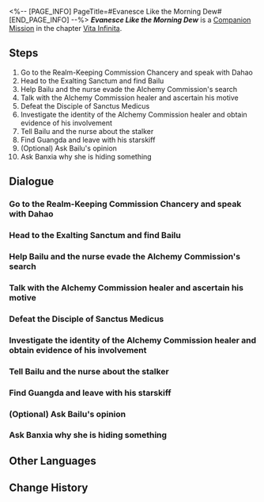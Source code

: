<%-- [PAGE_INFO]
PageTitle=#Evanesce Like the Morning Dew#
[END_PAGE_INFO] --%>
{{Stub|Dialogue.}}
{{Mission Infobox
|id            = 2020305
|title         = 
|image         = <!--Mission Evanesce Like the Morning Dew.png-->
|type          = Companion
|event_name    = 
|chapter       = Vita Infinita (Companion Mission Chapter)
|requirements  = [[Trailblaze Mission]] ''[[Humming Antlers, Entwined Horns]]'' completed
|summary       = The story of Bailu and Banxia has reached its conclusion. As for the unfaithful man, he received his just retribution.<br />After this particular medical visit, Bailu seems to have undergone subtle changes.
|characters    = Anxious Alchemy Commission Doctor; Bailu; Banxia; Dahao; Guangda; Trailblazer
|startLocation = [[The Xianzhou Luofu]] - [[Exalting Sanctum]]
|world         = The Xianzhou Luofu
|area          = Exalting Sanctum
|prev          = 
|next          = 
|rewards       = Trailblaze EXP*450; Stellar Jade*100; Traveler's Guide*5; Refined Aether*5; "Into the Breach"*1 { text = "Into the Breach" }; Credit*110,000
}}
'''''Evanesce Like the Morning Dew''''' is a [[Companion Mission]] in the chapter [[Vita Infinita (Companion Mission Chapter)|Vita Infinita]].

==Steps==
# Go to the Realm-Keeping Commission Chancery and speak with Dahao
# Head to the Exalting Sanctum and find Bailu
# Help Bailu and the nurse evade the Alchemy Commission's search
# Talk with the Alchemy Commission healer and ascertain his motive
# Defeat the Disciple of Sanctus Medicus
# Investigate the identity of the Alchemy Commission healer and obtain evidence of his involvement
# Tell Bailu and the nurse about the stalker
# Find Guangda and leave with his starskiff
# (Optional) Ask Bailu's opinion
# Ask Banxia why she is hiding something

<!--
==Gameplay Notes==

--><!--
==Trial Character==

-->
==Dialogue==
{{Stub Dialogue}}
{{Dialogue Start}}
:{{tx}}
{{Dialogue End}}

===Go to the Realm-Keeping Commission Chancery and speak with Dahao===
{{Mission Description|type=companion|location=Exalting Sanctum|update|The Official Dahao saw you help the Healer Lady out of trouble at the Exalting Sanctum and mentioned that there is something he needs your help with. It's not just babysitting children, is it?}}
{{Dialogue Start}}
:{{tx}}
{{Dialogue End}}

===Head to the Exalting Sanctum and find Bailu===
{{Mission Description|type=companion|location=<!--to be added-->|update|The Dragon Lady kept slipping away from her watchers. With the lack of manpower at the Realm-Keeping Commission and the untrustworthiness of the Alchemy Commission, Dahao thinks you're the best person for the job to look after Bailu.<br />You seem to have heard similar talking points all over the Luofu, and it's difficult to turn them down.}}
{{Dialogue Start}}
:{{tx}}
{{Dialogue End}}

===Help Bailu and the nurse evade the Alchemy Commission's search===
{{Mission Description|type=companion|location=Exalting Sanctum|update|Official Dahao mentioned that the current Alchemy Commission is very suspicious, and Bailu and the nurse are actively avoiding an encounter with them. Better help them hide.<br />Ensure their safety first, then ascertain the stalker's aim.}}
{{Dialogue Start}}
:{{tx}}
{{Dialogue End}}

===Talk with the Alchemy Commission healer and ascertain his motive===
{{Mission Description|type=companion|location=Exalting Sanctum|update|Official Dahao mentioned that the current Alchemy Commission is very suspicious, and Bailu and the nurse are actively avoiding an encounter with them. You should ascertain the stalker's motives.<br />Since you have taken on the responsibility of ensuring Bailu's safety, you should do something toward that aim, and now the opportunity presents itself.}}
{{Dialogue Start}}
:{{tx}}
{{Dialogue End}}

===Defeat the Disciple of Sanctus Medicus===
{{Mission Description|type=companion|location=<!--to be added-->|update|Surprisingly, the stalker's countersurveillance awareness is very acute. As soon as he is cognizant of your testing, he launched a sneak attack on you.<br />Since he started it, don't hold back!}}
{{Dialogue Start}}
:{{tx}}
{{Dialogue End}}

===Investigate the identity of the Alchemy Commission healer and obtain evidence of his involvement===
{{Mission Description|type=companion|location=Exalting Sanctum|update|You were going to peacefully misdirect the healer, but he was immediately hostile. Even if he is now out cold, you still have a way to figure out his objective.<br />To put simply, check the belongings of this suspicious person.}}
{{Dialogue Start}}
:{{tx}}
{{Dialogue End}}

===Tell Bailu and the nurse about the stalker===
{{Mission Description|type=companion|location=Exalting Sanctum|update|The stalker seems to be related to Disciples of Sanctus Medicus. Tell Bailu and the nurse about this, as well as the troubles they might encounter.<br />They should still be waiting for your news anxiously.}}
{{Dialogue Start}}
:{{tx}}
{{Dialogue End}}

===Find Guangda and leave with his starskiff===
{{Mission Description|type=companion|location=Exalting Sanctum|update|Bypass the Ten-Lords Commission's questioning and enter Cloudford, someone once told you of the method...<br />The orderly from the Realm-Keeping Commission, Guangda, seems to have a way.}}
{{Dialogue Start}}
:{{tx}}
{{Dialogue End}}

===(Optional) Ask Bailu's opinion===
{{Mission Description|type=companion|location=Exalting Sanctum|update|Banxia's identity as a Disciple of Sanctus Medicus is unknown to Bailu.<br />Before interrogating Banxia, maybe talk to Bailu again, she's the one most surprised by this fact.}}
{{Dialogue Start}}
:{{tx}}
{{Dialogue End}}

===Ask Banxia why she is hiding something===
{{Mission Description|type=companion|location=Exalting Sanctum|update|Banxia hid the fact that she was a Disciple of Sanctus Medicus, but she did not hurt Bailu at all. You should ask her what her goal is before letting her travel with Bailu.<br />The two have made some kind of a deal. It's shady, you should find out what deal this is.}}
{{Dialogue Start}}
:{{tx}}
{{Dialogue End}}

==Other Languages==
{{Other Languages
|en   = Evanesce Like the Morning Dew
|zhs  = 譬如朝露
|zht  = 譬如朝露
|ja   = 譬えば朝露の如く
|ko   = 아침 이슬처럼
|es   = Como el rocío de la mañana
|fr   = Évanescence de la rosée du matin
|ru   = Словно утренняя роса
|th   = เสมือนน้ำค้างยามรุ่งอรุณ
|vi   = Ví Như Sương Mai
|de   = Wie der Morgentau
|id   = Bagaikan Embun Fajar
|pt   = Dissipar Como o Orvalho da Manhã
}}

==Change History==
{{Change History|1.1}}
